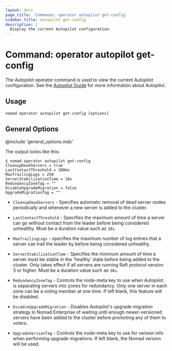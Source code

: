 ```yaml
---
layout: docs
page_title: 'Commands: operator autopilot get-config'
sidebar_title: autopilot get-config
description: |
  Display the current Autopilot configuration.
---
```


# Command: operator autopilot get-config

The Autopilot operator command is used to view the current Autopilot
configuration. See the [Autopilot Guide] for more information about Autopilot.

## Usage

```plaintext
nomad operator autopilot get-config [options]
```

## General Options

@include 'general_options.mdx'

The output looks like this:

```shell
$ nomad operator autopilot get-config
CleanupDeadServers = true
LastContactThreshold = 200ms
MaxTrailingLogs = 250
ServerStabilizationTime = 10s
RedundancyZoneTag = ""
DisableUpgradeMigration = false
UpgradeMigrationTag = ""
```

- `CleanupDeadServers` - Specifies automatic removal of dead
  server nodes periodically and whenever a new server is added to the cluster.

- `LastContactThreshold` - Specifies the maximum amount of
  time a server can go without contact from the leader before being considered
  unhealthy. Must be a duration value such as `10s`.

- `MaxTrailingLogs` - specifies the maximum number of log entries
  that a server can trail the leader by before being considered unhealthy.

- `ServerStabilizationTime` - Specifies the minimum amount of
  time a server must be stable in the 'healthy' state before being added to the
  cluster. Only takes effect if all servers are running Raft protocol version 3
  or higher. Must be a duration value such as `30s`.

- `RedundancyZoneTag` - Controls the node-meta key to use when
  Autopilot is separating servers into zones for redundancy. Only one server in
  each zone can be a voting member at one time. If left blank, this feature will
  be disabled.

- `DisableUpgradeMigration` - Disables Autopilot's upgrade
  migration strategy in Nomad Enterprise of waiting until enough
  newer-versioned servers have been added to the cluster before promoting any of
  them to voters.

- `UpgradeVersionTag` - Controls the node-meta key to use for
  version info when performing upgrade migrations. If left blank, the Nomad
  version will be used.

[autopilot guide]: /guides/operations/autopilot
